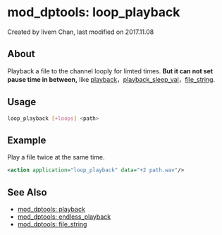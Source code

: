 
# mod_dptools: loop_playback 

 Created by  livem Chan, last modified on 2017.11.08

## About

Playback a file to the channel looply for limted times. **But it can not set pause time in between,** like [playback](./6586776.mdx#0-about)，[playback\_sleep\_val](../../Dialplan/Channel-Variables_16352493.mdx#channel-variable-scope-example)，[file\_string](./6586646.mdx#0-about).

## Usage

```bash
loop_playback [+loops] <path>
```

## Example

Play a file twice at the same time.

```xml
<action application="loop_playback" data="+2 path.wav"/>
```

## See Also

* [mod\_dptools: playback](./6586776.mdx#0-about)
* [mod\_dptools: endless\_playback](./6586560.mdx#about)
* [mod\_dptools: file\_string](./6586646.mdx#0-about)


